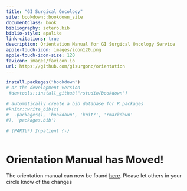 ```yaml
--- 
title: "GI Surgical Oncology"
site: bookdown::bookdown_site
documentclass: book
bibliography: zotero.bib
biblio-style: apalike
link-citations: true
description: Orientation Manual for GI Surgical Oncology Service
apple-touch-icon: images/icon120.png
apple-touch-icon-size: 120
favicon: images/favicon.io
url: https://github.com/gisurgonc/orientation
---
```



```r
install.packages("bookdown")
# or the development version
 #devtools::install_github("rstudio/bookdown")
```


```r
# automatically create a bib database for R packages
#knitr::write_bib(c(
#  .packages(), 'bookdown', 'knitr', 'rmarkdown'
#), 'packages.bib')

# (PART\*) Inpatient {-}



```

# Orientation Manual has Moved!

The orientation manual can now be found [here](https://gisurgonc.github.io/handbook/).  Please let others in your circle know of the changes

